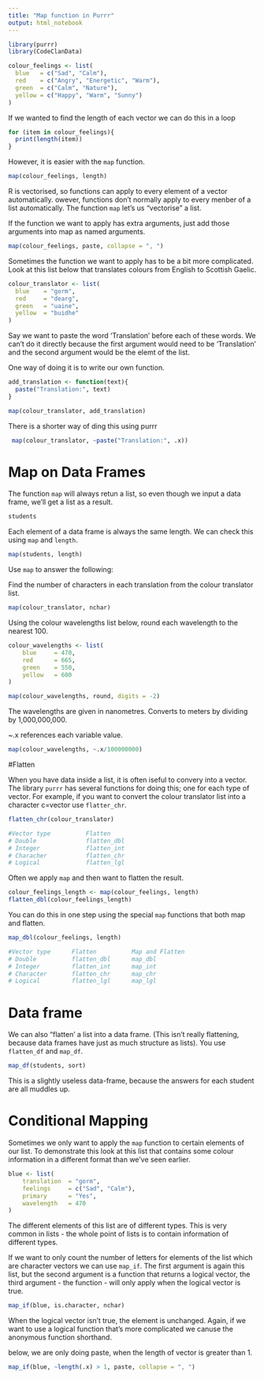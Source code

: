 ```yaml
---
title: "Map function in Purrr"
output: html_notebook
---
```


```r
library(purrr)
library(CodeClanData)

colour_feelings <- list(
  blue   = c("Sad", "Calm"),
  red    = c("Angry", "Energetic", "Warm"),
  green  = c("Calm", "Nature"),
  yellow = c("Happy", "Warm", "Sunny")
)
```
If we wanted to find the length of each vector we can do this in a loop

```r
for (item in colour_feelings){
  print(length(item))
}
```

However, it is easier with the `map` function.

```r
map(colour_feelings, length)
```

R is vectorised, so functions can apply to every element of a vector automatically.
owever, functions don't normally apply to every menber of a list automatically.
The function `map` let's us "vectorise" a list.

If the function we want to apply has extra arguments, just add those arguments
into map as named arguments.

```r
map(colour_feelings, paste, collapse = ", ")
```

Sometimes the function we want to apply has to be a bit more complicated. Look
at this list below that translates colours from English to Scottish Gaelic.

```r
colour_translator <- list(
  blue    = "gorm",
  red     = "dearg",
  green   = "uaine",
  yellow  = "buidhe"
)
```

Say we want to paste the word 'Translation' before each of these words. We
can't do it directly because the first argument would need to be 'Translation' 
and the second argument would be the elemt of the list.

One way of doing it is to write our own function.
```r
add_translation <- function(text){
  paste("Translation:", text)
}

map(colour_translator, add_translation)
```

There is a shorter way of ding this using purrr

```r
 map(colour_translator, ~paste("Translation:", .x))
```

# Map on Data Frames

The function `map` will always retun a list, so even though we input a data frame, we'll get a list as a result.

```r
students
```

Each element of a data frame is always the same length. We can check this using
`map` and `length`.

```r
map(students, length)
```

Use `map` to answer the following:

Find the number of characters in each translation from the colour translator list.

```r
map(colour_translator, nchar)
```

Using the colour wavelengths list below, round each wavelength to the nearest
100.

```r
colour_wavelengths <- list(
    blue     = 470,
    red      = 665,
    green    = 550,
    yellow   = 600
)
```

```r
map(colour_wavelengths, round, digits = -2)
```

The wavelengths are given in nanometres. Converts to meters by dividing 
by 1,000,000,000.

~.x references each variable value.
```r
map(colour_wavelengths, ~.x/100000000)
```

#Flatten

When you have data inside a list, it is often iseful to convery into a vector. 
The library `purrr` has several functions for doing this; one for each type of
vector. For example, if you want to convert the colour translator list into
a character c=vector use `flatter_chr`.

```r
flatten_chr(colour_translator)
```

```r
#Vector type          Flatten
# Double              flatten_dbl
# Integer             flatten_int
# Characher           flatten_chr
# Logical             flatten_lgl
```
Often we apply `map` and then want to flatten the result.

```r
colour_feelings_length <- map(colour_feelings, length)
flatten_dbl(colour_feelings_length)
```
You can do this in one step using the special `map` functions that both map
and flatten.

```r
map_dbl(colour_feelings, length)
```

```r
#Vector type      Flatten          Map and Flatten
# Double          flatten_dbl      map_dbl
# Integer         flatten_int      map_int
# Character       flatten_chr      map_chr
# Logical         flatten_lgl      map_lgl
```

# Data frame
We can also "flatten' a list into a data frame.
(This isn't really flattening, because data frames have just as much structure
as lists). You use `flatten_df` and `map_df`.
```r
map_df(students, sort)
```

This is a slightly useless data-frame, because the answers for each student are 
all muddles up.

# Conditional Mapping
Sometimes we only want to apply the `map` function to certain elements of our list.
To demonstrate this look at this list that contains some colour information in
a different format than we've seen earlier.
```r
blue <- list(
    translation  = "gorm",
    feelings     = c("Sad", "Calm"),
    primary      = "Yes",
    wavelength   = 470
)
```

The different elements of this list are of different types. This is very 
common in lists - the whole point of lists is to contain information of 
different types.

If we want to only count the number of letters for elements of the list which 
are character vectors we can use `map_if`. The first argument is again this list,
but the second argument is a function that returns a logical vector, the third
argument - the function - will only apply when the logical vector is true.

```r
map_if(blue, is.character, nchar)
```

When the logical vector isn't true, the element is unchanged.
Again, if we want to use a logical function that's more complicated we canuse 
the anonymous function shorthand.

below, we are only doing paste, when the length of vector is greater than 1.
```r
map_if(blue, ~length(.x) > 1, paste, collapse = ", ")
```

